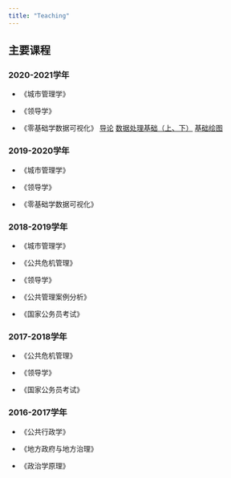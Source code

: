 ```yaml
---
title: "Teaching"
---
```


## 主要课程

### 2020-2021学年

- 《城市管理学》

- 《领导学》

- 《零基础学数据可视化》 [导论](/datavis/lecture1/lecture1.html)
[数据处理基础（上、下）](/datavis/lecture2/lecture2.html)
[基础绘图](/datavis/lecture3/lecture3.html)

### 2019-2020学年

- 《城市管理学》

- 《领导学》

- 《零基础学数据可视化》

### 2018-2019学年

- 《城市管理学》

- 《公共危机管理》

- 《领导学》

- 《公共管理案例分析》

- 《国家公务员考试》

### 2017-2018学年

- 《公共危机管理》

- 《领导学》

- 《国家公务员考试》

### 2016-2017学年

- 《公共行政学》

- 《地方政府与地方治理》

- 《政治学原理》

